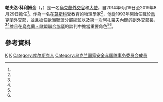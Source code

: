 {{roughtranslation|time=2015-10-28T02:50:06+00:00}}
{{Infobox officeholder
|name          = 帕夫洛·科利姆金<br>{{small|Павло Клімкін}}
|image         = Antrittsbesuch ukrainischer Botschafter Pavlo Klimkin im Rathaus von Köln-7273.jpg
|office        = {{link-en|烏克蘭外交部長|Minister_of_Foreign_Affairs_(Ukraine)}}
|primeminister = [[阿爾謝尼·亞采尼克|阿爾謝尼·亞采尼克]]<br>[[弗拉基米爾·格羅伊斯曼|弗拉基米爾·格羅伊斯曼]]
|term_start    = 2014年6月19日
|term_end      = 2019年8月29日
|predecessor   = [[安德烈·杰希察|安德烈·杰希察]]{{small|（代理）}}
|successor     = {{link-en|瓦季姆·普里斯泰科|Vadym Prystaiko}}
|office1       = {{link-en|烏克蘭駐柏林大使館|Embassy_of_Ukraine,_Berlin|駐德國大使}}
|term_start1   = 2012年6月22日
|term_end1     = 2014年6月19日
|predecessor1  = [[Natalia_Zarudna|Natalia Zarudna]]
|successor1    = Andriy Melnyk
|birth_date    = {{birth date and age|1967|12|25|df=y}}
|birth_place   = {{USSR}}[[庫爾斯克|庫爾斯克]]<br/>{{small|（現今屬於[[俄羅斯|俄羅斯]]）}}
|death_date    = 
|death_place   = 
|party         = 獨立
|spouse        = Natalia Klimkina
|children      = 2個兒子
|alma_mater    = [[莫斯科物理技術學院|莫斯科物理技術學院]]
}}
'''帕夫洛·科利姆金'''（{{lang-uk|Павло Клімкін}}，{{bd|1967年|12月25日}}）是一名[[烏克蘭|烏克蘭]][[外交官|外交官]]和[[特命全權大使|大使]]，自2014年6月19日至2019年8月29日擔任{{link-en|烏克蘭外交部長|Minister_of_Foreign_Affairs_(Ukraine)}}<ref name="parinterfax"/>。作為一名在[[莫斯科|莫斯科]]受教育的物理學家<ref name="reuteers"/>，他從1993年開始任職於[[烏克蘭外交部|烏克蘭外交部]]，並且擔任[[歐洲聯盟|歐洲聯盟]]分部總監以及[[第一次阿扎羅夫內閣|第一次阿扎羅夫內閣]]的副外交部長，<ref name="25 December 1967 PK"/><ref name=UkrinformPK/>並且在[[烏克蘭_-_歐盟聯合協議|烏克蘭 - 歐盟聯合協議]]的談判中擔當重要角色<ref name=UkrinformPK/><ref name="asunews"/>。

==參考資料==
{{reflist|refs=

<ref name="25 December 1967 PK">[http://www.europarl.europa.eu/meetdocs/2009_2014/documents/afet/dv/201/201009/20100929cvklimkin.pdf Mr. Pavlo Klimkin - Deputy Minister for Foreign Affairs of Ukraine] {{Wayback|url=http://www.europarl.europa.eu/meetdocs/2009_2014/documents/afet/dv/201/201009/20100929cvklimkin.pdf |date=20190103210348 }}, [[European_Parliament|European Parliament]]</ref>

<ref name="asunews">[https://au.news.yahoo.com/thewest/world/a/24277927/ukraine-confirms-negotiator-with-russia-as-foreign-minister/ Ukraine president gets parliament boost for peace plan] {{Wayback|url=https://au.news.yahoo.com/thewest/world/a/24277927/ukraine-confirms-negotiator-with-russia-as-foreign-minister/ |date=20140620213858 }}, [[法新社|AFP news agency]] (2014-06-19)</ref>

<ref name="parinterfax">[http://en.interfax.com.ua/news/general/210047.html Parliament appoints Klimkin as Ukrainian foreign minister] {{Wayback|url=http://en.interfax.com.ua/news/general/210047.html |date=20180403051918 }}, Interfax-Ukraine (2014-06-19)</ref>

<ref name="reuteers">{{cite news
| title       = Ukrainian parliament approves Pavlo Klimkin as foreign minister
| first       = 
| last        = 
| url         = http://www.nbcnews.com/id/55450624/ns/world_news-europe/#.U6RPk7Hwp94
| newspaper   = [[NBC_News|NBC News]]
| publisher   = [[Reuters|Reuters]]
| date        = 2014-06-19
| accessdate  = 2014-06-19
}}</ref>

<ref name=UkrinformPK>[http://www.ukrinform.ua/eng/news/ambassador_to_germany_klimkin_may_become_ukraines_foreign_minister_322617 Ambassador to Germany Klimkin may become Ukraine's foreign minister] {{Wayback|url=http://www.ukrinform.ua/eng/news/ambassador_to_germany_klimkin_may_become_ukraines_foreign_minister_322617 |date=20140714151004 }}, [[Ukrinform|Ukrinform]] (2014-06-19)</ref>

}}
[[Category:莫斯科物理技術學院校友|K]]
[[Category:烏克蘭外交部長|K]]
[[Category:库尔斯克人|Category:库尔斯克人]]
[[Category:乌克兰国家安全与国防事务委员会成员|Category:乌克兰国家安全与国防事务委员会成员]]